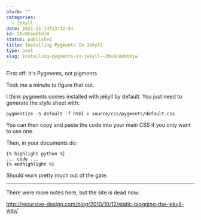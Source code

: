 ```yaml
---
blurb: ""
categories:
  - Jekyll
date: 2021-11-14T13:12:54
id: 20v8CembtdjW
status: published
title: Installing Pygments In Jekyll
type: post
slug: installing-pygments-in-jekyll--20v8cembtdjw
---
```


First off: it's Pygments, not pigments

Took me a minute to figure that out. 

I think pygments comes installed with jekyll by default. You just need to generate the style sheet with:

```
pygmentize -S default -f html > source/css/pygments/default.css
```

You can then copy and paste the code into your main CSS if you only want to use one. 

Then, in your documents do:

```
{% highlight python %}
... code ...
{% endhighlight %}
```

Should work pretty much out of the gate. 

---

There were more notes here, but the site is dead now:

http://recursive-design.com/blog/2010/10/12/static-blogging-the-jekyll-way/

